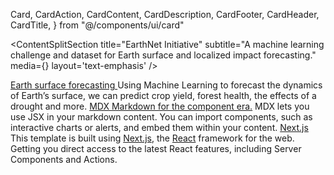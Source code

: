 

  Card,
  CardAction,
  CardContent,
  CardDescription,
  CardFooter,
  CardHeader,
  CardTitle,
} from "@/components/ui/card"


<ContentSplitSection
    title="EarthNet Initiative" 
    subtitle="A machine learning challenge and dataset for Earth surface and localized impact forecasting."
    media={<EarthGlobe />}
    layout='text-emphasis'
/>


<div className="grid grid-cols-1 md:grid-cols-2 lg:grid-cols-3 gap-4">
  
  <Card className="w-full max-w-sm hover:bg-[var(--accent)] transition-colors duration-200">
    <CardHeader>
    <CardTitle> <a href='https://github.com/EarthyScience/next-project-site' target='_blank'> Earth surface forecasting </a> </CardTitle>
      <FaHeartbeat size={24}/> 
      <CardDescription>Using Machine Learning to forecast the dynamics of Earth’s surface, we can predict crop yield, forest health, the effects of a drought and more. </CardDescription>
    </CardHeader>
  </Card>

  <Card className="w-full max-w-sm hover:bg-[var(--accent)] transition-colors duration-200">
    <CardHeader>
    <CardTitle> <a href='https://mdxjs.com' target='_blank'> MDX </a> </CardTitle>
      <SiMdx size={24} />
      <CardDescription><a style={{color: "var(--accent-3)"}} href='https://mdxjs.com' target='_blank'> Markdown for the
component era.</a> MDX lets you use JSX in your markdown content. You can import components, such as interactive charts or alerts, and embed them within your content. </CardDescription>
    </CardHeader>
  </Card>
  <Card className="w-full max-w-sm hover:bg-[var(--accent)] transition-colors duration-200">
    <CardHeader>
      <CardTitle><a href='https://nextjs.org' target='_blank'>Next.js</a></CardTitle>
      <SiNextdotjs size={24}/>
      <CardDescription>This template is built using <a style={{color: "var(--accent-1)"}} href='https://nextjs.org' target='_blank'>Next.js</a>, the <a style={{color: "var(--accent-1)"}} href='https://react.dev' target='_blank'>React</a> framework for the web. Getting you direct access to the latest React features, including Server Components and Actions. </CardDescription>
    </CardHeader>
  </Card>
</div>